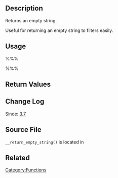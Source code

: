 {{Languages|
{{en|Function Reference/_return_empty_string}}
{{it|Riferimento funzioni/_return_empty_string}}
}}

== Description ==

Returns an empty string.

Useful for returning an empty string to filters easily.

== Usage ==
%%%<?php 
// This will add a filter on `example_filter` that returns an empty string
add_filter( 'example_filter', '__return_empty_string' ); 
?>%%%

== Return Values ==

{{Return||string|''}}

== Change Log ==

Since: [[Version 3.7|3.7]]

== Source File ==

<tt>__return_empty_string()</tt> is located in {{Trac|wp-includes/functions.php}}

== Related ==
{{Utility Functions}}

[[Category:Functions]]